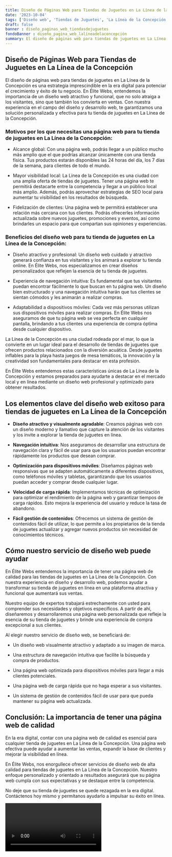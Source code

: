 ```yaml
---
title: Diseño de Páginas Web para Tiendas de Juguetes en La Línea de la Concepción
date: '2023-10-04'
tags: ['Diseño web', 'Tiendas de Juguetes', 'La Línea de la Concepción']
draft: false
banner : diseño_paginas_web_tiendasdejuguetes
fondoBanner : diseño_pagina_web_lalíneadelaconcepción
summary: El diseño de páginas web para tiendas de juguetes en La Línea de la Concepción es una estrategia imprescindible en la era digital para potenciar el crecimiento y éxito de tu negocio. En Élite Webs, entendemos la importancia de un diseño web atractivo y funcional, que no solo atraiga a los visitantes, sino que también los convierta en ventas. Con nuestra experiencia en el campo del diseño y desarrollo web, te garantizamos una solución personalizada y efectiva para tu tienda de juguetes en La Línea de la Concepción.
---
```


## Diseño de Páginas Web para Tiendas de Juguetes en La Línea de la Concepción

El diseño de páginas web para tiendas de juguetes en La Línea de la Concepción es una estrategia imprescindible en la era digital para potenciar el crecimiento y éxito de tu negocio. En Élite Webs, entendemos la importancia de un diseño web atractivo y funcional, que no solo atraiga a los visitantes, sino que también los convierta en ventas. Con nuestra experiencia en el campo del diseño y desarrollo web, te garantizamos una solución personalizada y efectiva para tu tienda de juguetes en La Línea de la Concepción.

### Motivos por los que necesitas una página web para tu tienda de juguetes en La Línea de la Concepción:

- Alcance global: Con una página web, podrás llegar a un público mucho más amplio que el que podrías alcanzar únicamente con una tienda física. Tus productos estarán disponibles las 24 horas del día, los 7 días de la semana, para clientes de todo el mundo.

- Mayor visibilidad local: La Línea de la Concepción es una ciudad con una amplia oferta de tiendas de juguetes. Tener una página web te permitirá destacarte entre la competencia y llegar a un público local más amplio. Además, podrás aprovechar estrategias de SEO local para aumentar tu visibilidad en los resultados de búsqueda.

- Fidelización de clientes: Una página web te permitirá establecer una relación más cercana con tus clientes. Podrás ofrecerles información actualizada sobre nuevos juguetes, promociones y eventos, así como brindarles un espacio para que compartan sus opiniones y experiencias.

### Beneficios del diseño web para tu tienda de juguetes en La Línea de la Concepción:

- Diseño atractivo y profesional: Un diseño web cuidado y atractivo generará confianza en tus visitantes y los animará a explorar tu tienda online. En Élite Webs, nos especializamos en crear diseños personalizados que reflejen la esencia de tu tienda de juguetes.

- Experiencia de navegación intuitiva: Es fundamental que tus visitantes puedan encontrar fácilmente lo que buscan en tu página web. Un diseño bien estructurado y una navegación intuitiva harán que tus clientes se sientan cómodos y les animarán a realizar compras.

- Adaptabilidad a dispositivos móviles: Cada vez más personas utilizan sus dispositivos móviles para realizar compras. En Élite Webs nos aseguramos de que tu página web se vea perfecta en cualquier pantalla, brindando a tus clientes una experiencia de compra óptima desde cualquier dispositivo.

La Línea de la Concepción es una ciudad rodeada por el mar, lo que la convierte en un lugar ideal para el desarrollo de tiendas de juguetes que ofrecen productos relacionados con la diversión acuática. Desde juguetes inflables para la playa hasta juegos de mesa temáticos, la innovación y la creatividad son fundamentales para destacar en esta profesión.

En Élite Webs entendemos estas características únicas de La Línea de la Concepción y estamos preparados para ayudarte a destacar en el mercado local y en línea mediante un diseño web profesional y optimizado para obtener resultados.

<GifSeo />

<Cta />

## Los elementos clave del diseño web exitoso para tiendas de juguetes en La Línea de la Concepción

- **Diseño atractivo y visualmente agradable**: Creamos páginas web con un diseño moderno y llamativo que capture la atención de los visitantes y los invite a explorar la tienda de juguetes en línea.

- **Navegación intuitiva**: Nos aseguramos de desarrollar una estructura de navegación clara y fácil de usar para que los usuarios puedan encontrar rápidamente los productos que desean comprar.

- **Optimización para dispositivos móviles**: Diseñamos páginas web responsivas que se adapten automáticamente a diferentes dispositivos, como teléfonos móviles y tabletas, garantizando que los usuarios puedan acceder y comprar desde cualquier lugar.

- **Velocidad de carga rápida**: Implementamos técnicas de optimización para optimizar el rendimiento de la página web y garantizar tiempos de carga rápidos. Esto mejora la experiencia del usuario y reduce la tasa de abandono.

- **Fácil gestión de contenidos**: Ofrecemos un sistema de gestión de contenidos fácil de utilizar, lo que permite a los propietarios de la tienda de juguetes actualizar y agregar nuevos productos sin necesidad de conocimientos técnicos.

## Cómo nuestro servicio de diseño web puede ayudar

En Élite Webs entendemos la importancia de tener una página web de calidad para las tiendas de juguetes en La Línea de la Concepción. Con nuestra experiencia en diseño y desarrollo web, podemos ayudar a transformar su tienda de juguetes en línea en una plataforma atractiva y funcional que aumentará sus ventas.

Nuestro equipo de expertos trabajará estrechamente con usted para comprender sus necesidades y objetivos específicos. A partir de ahí, diseñaremos y desarrollaremos una página web personalizada que refleje la esencia de su tienda de juguetes y brinde una experiencia de compra excepcional a sus clientes.

Al elegir nuestro servicio de diseño web, se beneficiará de:

- Un diseño web visualmente atractivo y adaptado a su imagen de marca.

- Una estructura de navegación intuitiva que facilite la búsqueda y compra de productos.

- Una página web optimizada para dispositivos móviles para llegar a más clientes potenciales.

- Una página web de carga rápida que no haga esperar a sus visitantes.

- Un sistema de gestión de contenidos fácil de usar para que pueda mantener su página web actualizada.

## Conclusión: La importancia de tener una página web de calidad

En la era digital, contar con una página web de calidad es esencial para cualquier tienda de juguetes en La Línea de la Concepción. Una página web efectiva puede ayudar a aumentar las ventas, expandir la base de clientes y mejorar la visibilidad en línea.

En Élite Webs, nos enorgullece ofrecer servicios de diseño web de alta calidad para tiendas de juguetes en La Línea de la Concepción. Nuestro enfoque personalizado y orientado a resultados asegurará que su página web cumpla con sus expectativas y se destaque entre la competencia.

No deje que su tienda de juguetes se quede rezagada en la era digital. Contáctenos hoy mismo y permítanos ayudarlo a impulsar su éxito en línea.

<Video />

<CtaBot job='Tiendas de Juguetes' city='La Línea de la Concepción'/>

<Gmaps query='La Línea de la Concepción+españa+maps' />